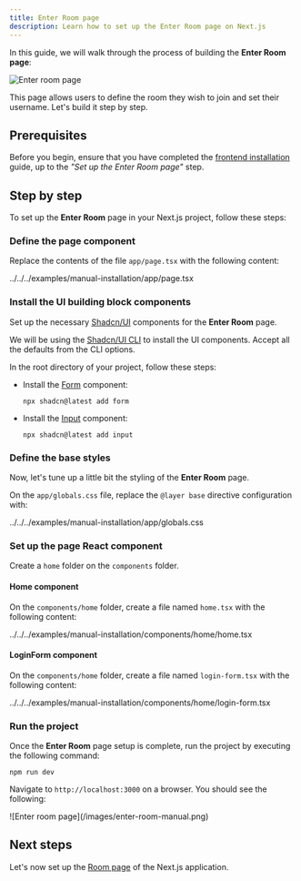 ```yaml
---
title: Enter Room page
description: Learn how to set up the Enter Room page on Next.js
---
```



In this guide, we will walk through the process of building the **Enter Room page**:

![Enter room page](/images/enter-room-manual.png)

This page allows users to define the room they wish to join and set their username. 
Let's build it step by step.

## Prerequisites

Before you begin, ensure that you have completed the [frontend installation](/docs/main/manual-installation/frontend/enter-room-page) guide, up to the *"Set up the Enter Room page"* step.

## Step by step

To set up the **Enter Room** page in your Next.js project, follow these steps:

<div className="fd-steps">

<div className="[&_h3]:fd-step">
 
### Define the page component

Replace the contents of the file `app/page.tsx` with the following content:

<include lang="tsx" meta='title="app/page.tsx"'>
  ../../../examples/manual-installation/app/page.tsx
</include>

</div>

<div className="[&_h3]:fd-step">
 
### Install the UI building block components

Set up the necessary [Shadcn/UI](https://ui.shadcn.com/docs) components for the **Enter Room** page.

We will be using the [Shadcn/UI CLI](https://ui.shadcn.com/docs/cli) to install the UI components. Accept
all the defaults from the CLI options.

In the root directory of your project, follow these steps:

- Install the [Form](https://ui.shadcn.com/docs/components/form) component:

  ```shell
  npx shadcn@latest add form
  ```

- Install the [Input](https://ui.shadcn.com/docs/components/input) component:

  ```shell
  npx shadcn@latest add input
  ```

</div>

<div className="[&_h3]:fd-step">
 
### Define the base styles

Now, let's tune up a little bit the styling of the **Enter Room** page.

On the `app/globals.css` file, replace the `@layer base` directive configuration with:

<include lang="css" meta='title="app/globals.css"'>
  ../../../examples/manual-installation/app/globals.css
</include>

</div>

<div className="[&_h3]:fd-step">
 
### Set up the page React component

Create a `home` folder on the `components` folder.

#### Home component

On the `components/home` folder, create a file named `home.tsx` with the following content:

<include lang="tsx" meta='title="components/home/home.tsx"'>
  ../../../examples/manual-installation/components/home/home.tsx
</include>

#### LoginForm component

On the `components/home` folder, create a file named `login-form.tsx` with the following content:

<include lang="tsx" meta='title="components/home/login-form.tsx"'>
  ../../../examples/manual-installation/components/home/login-form.tsx
</include>

</div>

<div className="[&_h3]:fd-step">

### Run the project

Once the **Enter Room** page setup is complete, run the project by executing the following command:

```shell
npm run dev
```

Navigate to `http://localhost:3000` on a browser. You should see the following:

<div className="flex justify-center items-center *:max-w-[500px] bg-gradient-to-br from-fd-primary/10 rounded-xl border">
  ![Enter room page](/images/enter-room-manual.png)
</div>

</div>

</div>

## Next steps

Let's now set up the [Room page](/docs/main/manual-installation/frontend/room-page) of the Next.js application.
